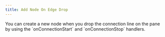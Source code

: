 ```yaml
---
title: Add Node On Edge Drop
---
```



<ExampleLayout>
You can create a new node when you drop the connection line on the pane by using the `onConnectionStart` and `onConnectionStop` handlers.

<CodeViewer
  codePath="examples/nodes/add-node-on-drop"
  framework="svelte"
/>
</ExampleLayout>
